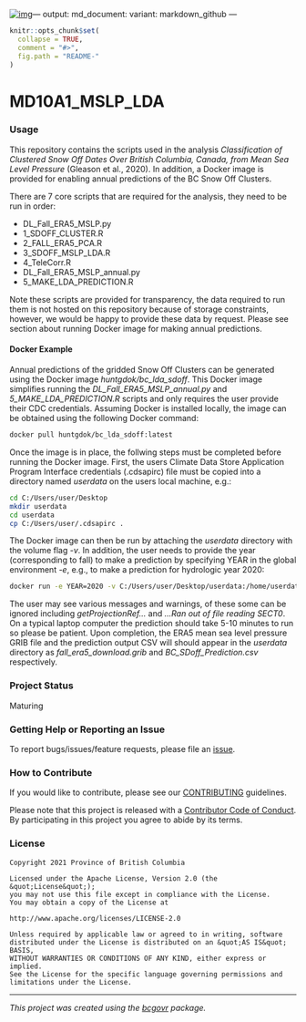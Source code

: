 [![img](https://img.shields.io/badge/Lifecycle-Maturing-007EC6)](https://github.com/bcgov/repomountie/blob/master/doc/lifecycle-badges.md)---
output:
  md_document:
    variant: markdown_github
---

```r
knitr::opts_chunk$set(
  collapse = TRUE,
  comment = "#>",
  fig.path = "README-"
)
```

<!-- Add a project state badge
See https://github.com/BCDevExchange/Our-Project-Docs/blob/master/discussion/projectstates.md
If you have bcgovr installed and you use RStudio, click the 'Insert BCDevex Badge' Addin. -->

# MD10A1_MSLP_LDA

### Usage

This repository contains the scripts used in the analysis *Classification of Clustered Snow Off Dates Over British Columbia, Canada, from Mean Sea Level Pressure* (Gleason et al., 2020). In addition, a Docker image is provided for enabling annual predictions of the BC Snow Off Clusters. 

There are 7 core scripts that are required for the analysis, they need to be run in order:

- DL_Fall_ERA5_MSLP.py
- 1_SDOFF_CLUSTER.R
- 2_FALL_ERA5_PCA.R
- 3_SDOFF_MSLP_LDA.R
- 4_TeleCorr.R
- DL_Fall_ERA5_MSLP_annual.py
- 5_MAKE_LDA_PREDICTION.R

Note these scripts are provided for transparency, the data required to run them is not hosted on this repository because of storage constraints, however, we would be happy to provide these data by request. Please see section about running Docker image for making annual predictions.  



#### Docker Example

Annual predictions of the gridded Snow Off Clusters can be generated using the Docker image *huntgdok/bc_lda_sdoff*. This Docker image simplifies running the  *DL_Fall_ERA5_MSLP_annual.py* and *5_MAKE_LDA_PREDICTION.R* scripts and only requires the user provide their CDC credentials. Assuming Docker is installed locally, the image can be obtained using the following Docker command:

```bash
docker pull huntgdok/bc_lda_sdoff:latest
```

Once the image is in place, the follwing steps must be completed before running the Docker image. First, the users Climate Data Store Application Program Interface credentials (.cdsapirc) file must be copied into a directory named *userdata* on the users local machine, e.g.:

```bash
cd C:/Users/user/Desktop
mkdir userdata
cd userdata
cp C:/Users/user/.cdsapirc .
```

The Docker image can then be run by attaching the *userdata* directory with the volume flag *-v*. In addition, the user needs to provide the year (corresponding to fall) to make a prediction by specifying YEAR in the global environment *-e*, e.g., to make a prediction for hydrologic year 2020:

```bash
docker run -e YEAR=2020 -v C:/Users/user/Desktop/userdata:/home/userdata huntgdok/bc_lda_sdoff:latest
```

The user may see various messages and warnings, of these some can be ignored including *getProjectionRef...* and *...Ran out of file reading SECT0*. On a typical laptop computer the prediction should take 5-10 minutes to run so please be patient. Upon completion, the ERA5 mean sea level pressure GRIB file and the prediction output CSV will should appear in the *userdata* directory as *fall_era5_download.grib* and *BC_SDoff_Prediction.csv* respectively. 

### Project Status
Maturing

### Getting Help or Reporting an Issue

To report bugs/issues/feature requests, please file an [issue](https://github.com/bcgov/MD10A1_MSLP_LDA/issues/).

### How to Contribute

If you would like to contribute, please see our [CONTRIBUTING](CONTRIBUTING.md) guidelines.

Please note that this project is released with a [Contributor Code of Conduct](CODE_OF_CONDUCT.md). By participating in this project you agree to abide by its terms.

### License

```
Copyright 2021 Province of British Columbia

Licensed under the Apache License, Version 2.0 (the &quot;License&quot;);
you may not use this file except in compliance with the License.
You may obtain a copy of the License at

http://www.apache.org/licenses/LICENSE-2.0

Unless required by applicable law or agreed to in writing, software distributed under the License is distributed on an &quot;AS IS&quot; BASIS,
WITHOUT WARRANTIES OR CONDITIONS OF ANY KIND, either express or implied.
See the License for the specific language governing permissions and limitations under the License.
```

---
*This project was created using the [bcgovr](https://github.com/bcgov/bcgovr) package.* 
